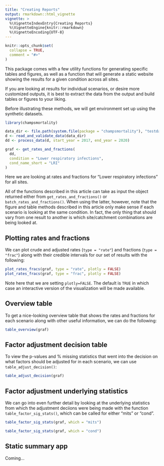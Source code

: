 ```yaml
---
title: "Creating Reports"
output: rmarkdown::html_vignette
vignette: >
  %\VignetteIndexEntry{Creating Reports}
  %\VignetteEngine{knitr::rmarkdown}
  %\VignetteEncoding{UTF-8}
---
```


```r
knitr::opts_chunk$set(
  collapse = TRUE,
  comment = "#>"
)
```

This package comes with a few utility functions for generating specific tables and figures, as well as a function that will generate a static website showing the results for a given condition across all sites.

If you are looking at results for individual scenarios, or desire more customized outputs, it is best to extract the data from the output and build tables or figures to your liking.

Before illustrating these methods, we will get environment set up using the synthetic datasets.

```r
library(champsmortality)

data_dir <- file.path(system.file(package = "champsmortality"), "testdata")
d <- read_and_validate_data(data_dir)
dd <- process_data(d, start_year = 2017, end_year = 2020)

graf <- get_rates_and_fractions(
  dd,
  condition = "Lower respiratory infections",
  cond_name_short = "LRI"
)
```

Here we are looking at rates and fractions for "Lower respiratory infections" for all sites.

All of the functions described in this article can take as input the object returned either from `get_rates_and_fractions()` or `batch_rates_and_fractions()`. When using the latter, however, note that the figure and table methods described in this article only make sense if each scenario is looking at the same condition. In fact, the only thing that should vary from one result to another is which site/catchment combinations are being looked at.

## Plotting rates and fractions

We can plot crude and adjusted rates (`type = "rate"`) and fractions (`type = "frac"`) along with their credible intervals for our set of results with the following:

```r
plot_rates_fracs(graf, type = "rate", plotly = FALSE)
plot_rates_fracs(graf, type = "frac", plotly = FALSE)
```

Note here that we are setting `plotly=FALSE`. The default is `TRUE` in which case an interactive version of the visualization will be made available.

## Overview table

To get a nice-looking overview table that shows the rates and fractions for each scenario along with other useful information, we can do the following:

```r
table_overview(graf)
```

## Factor adjustment decision table

To view the p-values and % missing statistics that went into the decision on what factors should be adjusted for in each scenario, we can use `table_adjust_decision()`:

```r
table_adjust_decision(graf)
```

## Factor adjustment underlying statistics

We can go into even further detail by looking at the underlying statistics from which the adjustment deciions were being made with the function `table_factor_sig_stats()`, which can be called for either "mits" or "cond".

```r
table_factor_sig_stats(graf, which = "mits")
```

```r
table_factor_sig_stats(graf, which = "cond")
```

## Static summary app

Coming...
